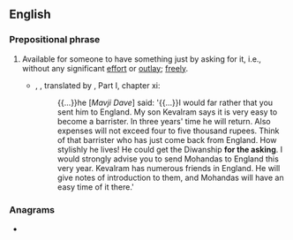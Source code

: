 ==English==

===Prepositional phrase===
{{en-PP}}

# {{lb|en|idiom}} Available for someone to have something just by asking for it, i.e., without any significant [[effort]] or [[outlay]]; [[freely]].
#: {{ux|en|All you have to do is go to the interview. The job is yours '''for the asking'''.}}
#* {{w|Mahatma Gandhi|M.K. Gandhi}}, ''{{w|The Story of My Experiments with Truth}}'', translated by {{w|Mahadev Desai}}, Part I, chapter xi:
#*: {{...}}he [''Mavji Dave''] said: '{{...}}I would far rather that you sent him to England. My son Kevalram says it is very easy to become a barrister. In three years' time he will return. Also expenses will not exceed four to five thousand rupees. Think of that barrister who has just come back from England. How stylishly he lives! He could get the Diwanship '''for the asking'''. I would strongly advise you to send Mohandas to England this very year. Kevalram has numerous friends in England. He will give notes of introduction to them, and Mohandas will have an easy time of it there.'

===Anagrams===
* {{anagrams|en|a=aefghiknorst|king of hearts}}